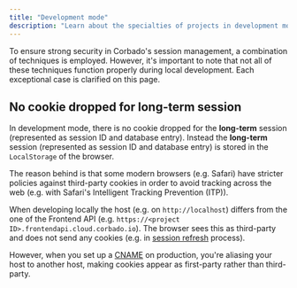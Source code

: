 ```yaml
---
title: "Development mode"
description: "Learn about the specialties of projects in development mode when working with Corbado's session management."
---
```


To ensure strong security in Corbado's session management, a combination of techniques is employed. However, it's important to note that not all of these techniques function properly during local development. Each exceptional case is clarified on this page.

## No cookie dropped for long-term session

In development mode, there is no cookie dropped for the **long-term** session (represented as session ID and database entry). Instead the **long-term** session (represented as session ID and database entry) is stored in the `LocalStorage` of the browser.

The reason behind is that some modern browsers (e.g. Safari) have stricter policies against third-party cookies in order to avoid tracking across the web (e.g. with Safari's Intelligent Tracking Prevention (ITP)).

When developing locally the host (e.g. on `http://localhost`) differs from the one of the Frontend API (e.g. `https://<project ID>.frontendapi.cloud.corbado.io`). The browser sees this as third-party and does not send any cookies (e.g. in [session refresh](/sessions/other/refresh) process).

However, when you set up a [CNAME](/helpful-guides/url-overview#5-cname) on production, you're aliasing your host to another host, making cookies appear as first-party rather than third-party.